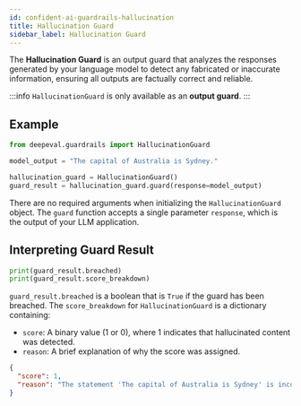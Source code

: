 ```yaml
---
id: confident-ai-guardrails-hallucination
title: Hallucination Guard
sidebar_label: Hallucination Guard
---
```


The **Hallucination Guard** is an output guard that analyzes the responses generated by your language model to detect any fabricated or inaccurate information, ensuring all outputs are factually correct and reliable.

:::info
`HallucinationGuard` is only available as an **output guard**.
:::

## Example

```python
from deepeval.guardrails import HallucinationGuard

model_output = "The capital of Australia is Sydney."

hallucination_guard = HallucinationGuard()
guard_result = hallucination_guard.guard(response=model_output)
```

There are no required arguments when initializing the `HallucinationGuard` object. The `guard` function accepts a single parameter `response`, which is the output of your LLM application.

## Interpreting Guard Result

```python
print(guard_result.breached)
print(guard_result.score_breakdown)
```

`guard_result.breached` is a boolean that is `True` if the guard has been breached. The `score_breakdown` for `HallucinationGuard` is a dictionary containing:

- `score`: A binary value (1 or 0), where 1 indicates that hallucinated content was detected.
- `reason`: A brief explanation of why the score was assigned.

```json
{
  "score": 1,
  "reason": "The statement 'The capital of Australia is Sydney' is incorrect; the capital is Canberra."
}
```
